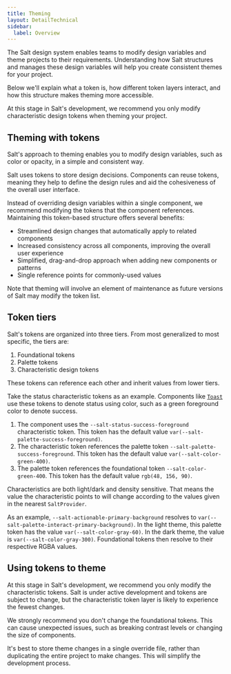 ```yaml
---
title: Theming
layout: DetailTechnical
sidebar:
  label: Overview
---
```


The Salt design system enables teams to modify design variables and theme projects to their requirements. Understanding how Salt structures and manages these design variables will help you create consistent themes for your project.

Below we'll explain what a token is, how different token layers interact, and how this structure makes theming more accessible.

<ExampleContainer type="positive" customPillText="Best practices">
  At this stage in Salt's development, we recommend you only modify
  characteristic design tokens when theming your project.
</ExampleContainer>

## Theming with tokens

Salt's approach to theming enables you to modify design variables, such as color or opacity, in a simple and consistent way.

Salt uses tokens to store design decisions. Components can reuse tokens, meaning they help to define the design rules and aid the cohesiveness of the overall user interface.

Instead of overriding design variables within a single component, we recommend modifying the tokens that the component references. Maintaining this token-based structure offers several benefits:

- Streamlined design changes that automatically apply to related components
- Increased consistency across all components, improving the overall user experience
- Simplified, drag-and-drop approach when adding new components or patterns
- Single reference points for commonly-used values

Note that theming will involve an element of maintenance as future versions of Salt may modify the token list.

## Token tiers

Salt's tokens are organized into three tiers. From most generalized to most specific, the tiers are:

1. Foundational tokens
2. Palette tokens
3. Characteristic design tokens

These tokens can reference each other and inherit values from lower tiers.

Take the status characteristic tokens as an example. Components like [`Toast`](/salt/components/toast/examples) use these tokens to denote status using color, such as a green foreground color to denote success.

1. The component uses the `--salt-status-success-foreground` characteristic token. This token has the default value `var(--salt-palette-success-foreground)`.
2. The characteristic token references the palette token `--salt-palette-success-foreground`. This token has the default value `var(--salt-color-green-400)`.
3. The palette token references the foundational token `--salt-color-green-400`. This token has the default value `rgb(48, 156, 90)`.

Characteristics are both light/dark and density sensitive. That means the value the characteristic points to will change according to the values given in the nearest `SaltProvider`.

As an example, `--salt-actionable-primary-background` resolves to `var(--salt-palette-interact-primary-background)`. In the light theme, this palette token has the value `var(--salt-color-gray-60)`. In the dark theme, the value is `var(--salt-color-gray-300)`. Foundational tokens then resolve to their respective RGBA values.

## Using tokens to theme

At this stage in Salt's development, we recommend you only modify the characteristic tokens. Salt is under active development and tokens are subject to change, but the characteristic token layer is likely to experience the fewest changes.

We strongly recommend you don't change the foundational tokens. This can cause unexpected issues, such as breaking contrast levels or changing the size of components.

It's best to store theme changes in a single override file, rather than duplicating the entire project to make changes. This will simplify the development process.
